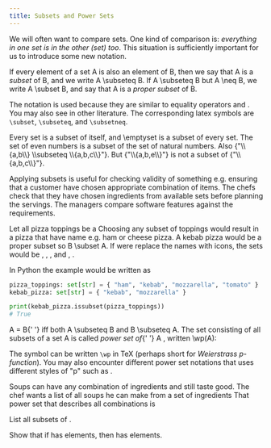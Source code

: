```yaml
---
title: Subsets and Power Sets
---
```


<Quoted source="olp">

  We will often want to compare sets. One kind of comparison is: _everything in one set is in the other (set) too_.
  This situation is sufficiently important for us to introduce some new notation.

  <Definition name="Subset">
    If every element of a set <tex>A</tex> is also an element of <tex>B</tex>,
    then we say that <tex>A</tex> is a <em>subset</em> of <tex>B</tex>, and we write <tex>A \subseteq B</tex>.
    If <tex>A \subseteq B</tex> but <tex>A \neq B</tex>,
    we write <tex>A \subset B</tex>,
    and say that <tex>A</tex> is a <em>proper subset</em> of <tex>B</tex>.
  </Definition>

</Quoted>

The notation <tex value="\subset" /> is used because they are similar to equality operators <tex value="\leq"/> and <tex value="<"/>. You may also see <tex value="\subsetneq"/> in other literature.
The corresponding latex symbols are `\subset`, `\subseteq`, and `\subsetneq`.

<Quoted source="olp">
  <Example name="Basics">
    Every set is a subset of itself, and <tex>\emptyset</tex> is a subset of every set.
    The set of even numbers is a subset of the set of natural numbers. Also <tex>{"\\{a,b\\} \\subseteq \\{a,b,c\\}"}</tex>.
    But <tex>{"\\{a,b,e\\}"}</tex> is not a subset of <tex>{"\\{a,b,c\\}"}</tex>.
  </Example>
</Quoted>

Applying subsets is useful for checking validity of something e.g. ensuring that a customer have chosen appropriate combination of items.
The chefs check that they have chosen ingredients from available sets before planning the servings.
The managers compare software features against the requirements.

<Example name="Pizza toppings">
  Let all pizza toppings be a <tex value="A = \{ ham, kebab, cheese, tomato \}." block={true}/>
  Choosing any subset of toppings would result in a pizza that have name e.g. ham or cheese pizza.
  A kebab pizza would be a proper subset <tex value="B = \{ kebab, cheese \}," block={true} /> so <tex>B \subset A</tex>.
  If were replace the names with icons, the sets would be <span className="flex-center"><tex value="A = \{"/><GiHamShank/>, <GiDonerKebab />, <GiCheeseWedge/>, <GiTomato/> <tex value="\}"/></span> and <span className="flex-center"><tex value="B = \{"/><GiDonerKebab/>, <GiCheeseWedge/> <tex value="\}"/></span>.

</Example>

In Python the example would be written as

```python
pizza_toppings: set[str] = { "ham", "kebab", "mozzarella", "tomato" }
kebab_pizza: set[str] = { "kebab", "mozzarella" }

print(kebab_pizza.issubset(pizza_toppings))
# True
```

<Quoted>

<Proposition>
  <tex>A = B</tex>{' '}
  iff both <tex>A \subseteq B</tex> and <tex>B \subseteq A</tex>.
</Proposition>

<Definition name="Power Set">
  The set consisting of all subsets of a set <tex>A</tex> is called <em>power set of</em>{' '}
  <tex>A</tex>
  , written <tex>\wp(A)</tex>:
  <tex value="\wp(A) = \{ B \mid B \subseteq A \}." block={true}/>
</Definition>

</Quoted>

The symbol <tex value="\wp"/> can be written `\wp` in TeX (perhaps short for _Weierstrass p-function_).
You may also encounter different power set notations that uses different styles of "p" such as <tex value="P(A)"/>.

<Example name="Different soups">
  Soups can have any combination of ingredients and still taste good.
  The chef wants a list of all soups he can make from a set of ingredients <tex
  value="S = \{ salmon, potato \}." block={true}/><span className="flex-center"></span>
  That power set that describes all combinations is
  <tex block={true} value="\wp(S) = \{ \emptyset, \{ salmon \}, \{ potato \}, \{ potato, carrot \} \}."/>
</Example>

<Quoted>
  <Problem>
    <p>List all subsets of <tex value="\{ a, b, c, d\}"/>.</p>
  </Problem>

  <Problem>
    Show that if <tex value="A"/> has <tex value="n"/> elements, then <tex value="\wp(A)"/> has <tex value="2^n" /> elements.
  </Problem>
</Quoted>
